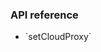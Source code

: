 
<PlatformWrapper platform="ios">

<Swift />

### API reference

- <Link to="{{Global.API_REF_IOS_ROOT}}/agorartckit/agorartcenginekit/setcloudproxy(_:)">`setCloudProxy`</Link>

</PlatformWrapper>
